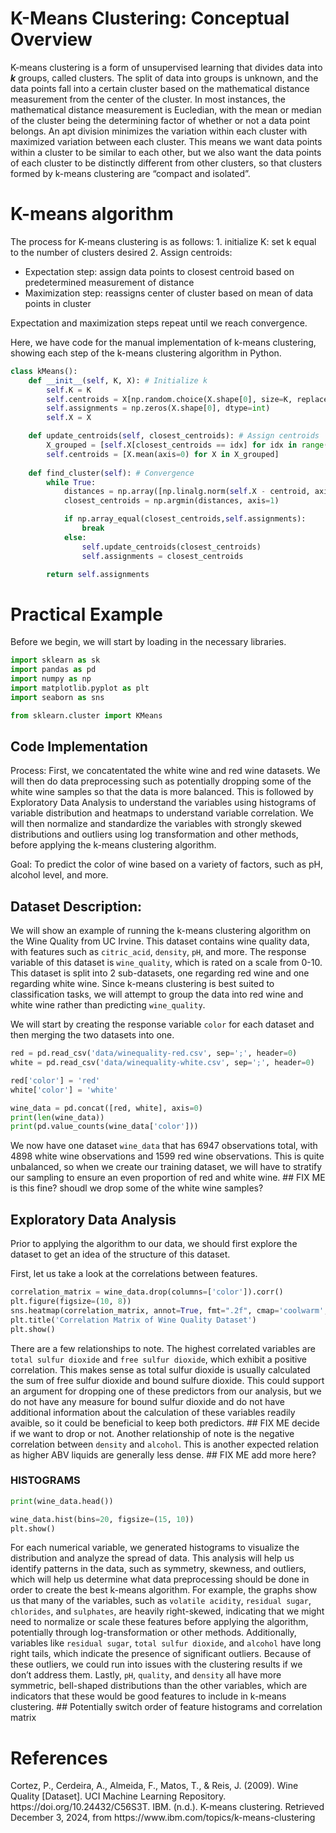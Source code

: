 # K-Means Clustering: Conceptual Overview
K-means clustering is a form of unsupervised learning that divides data into ***k*** groups, called clusters. The split of data into groups is unknown, and the data points fall into a certain cluster based on the mathematical distance measurement from the center of the cluster. In most instances, the mathematical distance measurement is Eucledian, with the mean or median of the cluster being the determining factor of whether or not a data point belongs. An apt division minimizes the variation within each cluster with maximized variation between each cluster. This means we want data points within a cluster to be similar to each other, but we also want the data points of each cluster to be distinctly different from other clusters, so that clusters formed by k-means clustering are "compact and isolated".

# K-means algorithm
The process for K-means clustering is as follows:
1. initialize K: set k equal to the number of clusters desired
2. Assign centroids:

- Expectation step: assign data points to closest centroid based on predetermined measurement of distance
- Maximization step: reassigns center of cluster based on mean of data points in cluster

Expectation and maximization steps repeat until we reach convergence.

Here, we have code for the manual implementation of k-means clustering, showing each step of the k-means clustering algorithm in Python.
```python
class kMeans():
    def __init__(self, K, X): # Initialize k
        self.K = K
        self.centroids = X[np.random.choice(X.shape[0], size=K, replace=False)]
        self.assignments = np.zeros(X.shape[0], dtype=int)
        self.X = X

    def update_centroids(self, closest_centroids): # Assign centroids
        X_grouped = [self.X[closest_centroids == idx] for idx in range(len(self.centroids))]
        self.centroids = [X.mean(axis=0) for X in X_grouped]
        
    def find_cluster(self): # Convergence
        while True:
            distances = np.array([np.linalg.norm(self.X - centroid, axis=1) for centroid in self.centroids]).T
            closest_centroids = np.argmin(distances, axis=1)

            if np.array_equal(closest_centroids,self.assignments):
                break
            else:
                self.update_centroids(closest_centroids)
                self.assignments = closest_centroids

        return self.assignments
```

# Practical Example
Before we begin, we will start by loading in the necessary libraries. 
```python
import sklearn as sk
import pandas as pd
import numpy as np
import matplotlib.pyplot as plt 
import seaborn as sns

from sklearn.cluster import KMeans
```

## Code Implementation
Process: First, we concatentated the white wine and red wine datasets. We will then do data preprocessing such as potentially dropping some of the white wine samples so that the data is more balanced. This is followed by Exploratory Data Analysis to understand the variables using histograms of variable distribution and heatmaps to understand variable correlation. We will then normalize and standardize the variables with strongly skewed distributions and outliers using log transformation and other methods, before applying the k-means clustering algorithm.

Goal: To predict the color of wine based on a variety of factors, such as pH, alcohol level, and more.


## Dataset Description:
We will show an example of running the k-means clustering algorithm on the Wine Quality from UC Irvine. This dataset contains wine quality data, with features such as `citric_acid`, `density`, `pH`, and more. The response variable of this dataset is `wine_quality`, which is rated on a scale from 0-10. This dataset is split into 2 sub-datasets, one regarding red wine and one regarding white wine. Since k-means clustering is best suited to classification tasks, we will attempt to group the data into red wine and white wine rather than predicting `wine_quality`. 

We will start by creating the response variable `color` for each dataset and then merging the two datasets into one.

```python
red = pd.read_csv('data/winequality-red.csv', sep=';', header=0)  
white = pd.read_csv('data/winequality-white.csv', sep=';', header=0) 

red['color'] = 'red'
white['color'] = 'white'

wine_data = pd.concat([red, white], axis=0)
print(len(wine_data))
print(pd.value_counts(wine_data['color']))
```

We now have one dataset `wine_data` that has 6947 observations total, with 4898 white wine observations and 1599 red wine observations. This is quite unbalanced, so when we create our training dataset, we will have to stratify our sampling to ensure an even proportion of red and white wine. 
 ## FIX ME is this fine? shoudl we drop some of the white wine samples?


## Exploratory Data Analysis
Prior to applying the algorithm to our data, we should first explore the dataset to get an idea of the structure of this dataset. 

First, let us take a look at the correlations between features.
```python
correlation_matrix = wine_data.drop(columns=['color']).corr()
plt.figure(figsize=(10, 8))
sns.heatmap(correlation_matrix, annot=True, fmt=".2f", cmap='coolwarm', cbar=True)
plt.title('Correlation Matrix of Wine Quality Dataset')
plt.show()
```

There are a few relationships to note. The highest correlated variables are `total sulfur dioxide` and `free sulfur dioxide`, which exhibit a positive correlation. This makes sense as total sulfur dioxide is usually calculated the sum of free sulfur dioxide and bound sulfure dioxide. This could support an argument for dropping one of these predictors from our analysis, but we do not have any measure for bound sulfur dioxide and do not have additional information about the calculation of these variables readily avaible, so it could be beneficial to keep both predictors. ## FIX ME decide if we want to drop or not. Another relationship of note is the negative correlation between `density` and `alcohol`. This is another expected relation as higher ABV liquids are generally less dense. ## FIX ME add more here?

### HISTOGRAMS
```python
print(wine_data.head())
```

```python
wine_data.hist(bins=20, figsize=(15, 10))
plt.show()
```

For each numerical variable, we generated histograms to visualize the distribution and analyze the spread of data. This analysis will help us identify patterns in the data, such as symmetry, skewness, and outliers, which will help us determine what data preprocessing should be done in order to create the best k-means algorithm. For example, the graphs show us that many of the variables, such as `volatile acidity`, `residual sugar`, `chlorides`, and `sulphates`, are heavily right-skewed, indicating that we might need to normalize or scale these features before applying the algorithm, potentially through log-transformation or other methods. Additionally, variables like `residual sugar`, `total sulfur dioxide`, and `alcohol` have long right tails, which indicate the presence of significant outliers. Because of these outliers, we could run into issues with the clustering results if we don't address them. Lastly, `pH`, `quality`, and `density` all have more symmetric, bell-shaped distributions than the other variables, which are indicators that these would be good features to include in k-means clustering. 
## Potentially switch order of feature histograms and correlation matrix

# References
Cortez, P., Cerdeira, A., Almeida, F., Matos, T., & Reis, J. (2009). Wine Quality [Dataset]. UCI Machine Learning Repository. https://doi.org/10.24432/C56S3T.
IBM. (n.d.). K-means clustering. Retrieved December 3, 2024, from https://www.ibm.com/topics/k-means-clustering